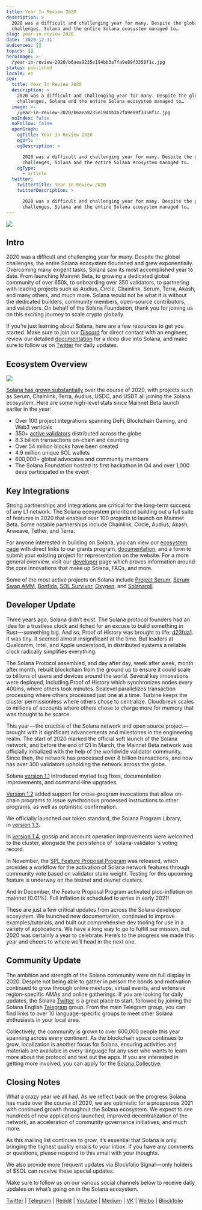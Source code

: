```yaml
---
title: Year In Review 2020
description: >
  2020 was a difficult and challenging year for many. Despite the global
  challenges, Solana and the entire Solana ecosystem managed to…
slug: year-in-review-2020
date: '2020-12-31'
audiences: []
topics: []
heroImage: >-
  /year-in-review-2020/b6aea9235e194bb3a7fa9e89f3358f1c.jpg
status: published
locale: en
seo:
  title: Year In Review 2020
  description: >
    2020 was a difficult and challenging year for many. Despite the global
    challenges, Solana and the entire Solana ecosystem managed to…
  image: >-
    /year-in-review-2020/b6aea9235e194bb3a7fa9e89f3358f1c.jpg
  noIndex: false
  noFollow: false
  openGraph:
    ogTitle: Year In Review 2020
    ogUrl: ''
    ogDescription: >

      2020 was a difficult and challenging year for many. Despite the global
      challenges, Solana and the entire Solana ecosystem managed to…
    ogType:
      - article
  twitter:
    twitterTitle: Year In Review 2020
    twitterDescription: >

      2020 was a difficult and challenging year for many. Despite the global
      challenges, Solana and the entire Solana ecosystem managed to…
---
```


![](/year-in-review-2020/image-1.jpg)

## **Intro**

2020 was a difficult and challenging year for many. Despite the global challenges, the entire Solana ecosystem flourished and grew exponentially. Overcoming many exigent tasks, Solana saw its most accomplished year to date. From launching Mainnet Beta, to growing a dedicated global community of over 650k, to onboarding over 350 validators, to partnering with leading projects such as Audius, Circle, Chainlink, Serum, Terra, Akash, and many others, and much more. Solana would not be what it is without the dedicated builders, community members, open-source contributors, and validators. On behalf of the Solana Foundation, thank you for joining us on this exciting journey to scale crypto globally.

If you’re just learning about Solana, here are a few resources to get you started. Make sure to join our [Discord](http://solana.com/discord?ref=solana.ghost.io) for direct contact with an engineer, review our detailed [documentation](http://docs.solana.com/?ref=solana.ghost.io) for a deep dive into Solana, and make sure to follow us on [Twitter](https://twitter.com/solana?ref=solana.ghost.io) for daily updates.

## **Ecosystem Overview**

![](/year-in-review-2020/image-2.jpg)

[Solana has grown substantially](https://solana.com/ecosystem?ref=solana.ghost.io) over the course of 2020, with projects such as Serum, Chainlink, Terra, Audius, USDC, and USDT all joining the Solana ecosystem. Here are some high-level stats since Mainnet Beta launch earlier in the year:

-   Over 100 project integrations spanning DeFi, Blockchain Gaming, and Web3 verticals
-   350+ [active validators](https://solanabeach.io/?ref=solana.ghost.io) distributed across the globe
-   8.3 billion transactions on-chain and counting
-   Over 54 million blocks have been created
-   4.9 million unique SOL wallets
-   600,000+ global advocates and community members
-   The Solana Foundation hosted its first hackathon in Q4 and over 1,000 devs participated in the event

## **Key Integrations**

Strong partnerships and integrations are critical for the long-term success of any L1 network. The Solana ecosystem prioritized building out a full suite of features in 2020 that enabled over 100 projects to launch on Mainnet Beta. Some notable partnerships include Chainlink, Circle, Audius, Akash, Arweave, Tether, and Terra.

For anyone interested in building on Solana, you can view our [ecosystem page](https://solana.com/ecosystem?ref=solana.ghost.io) with direct links to our grants program, [documentation](http://docs.solana.com/?ref=solana.ghost.io), and a form to submit your existing project for representation on the website. For a more general overview, visit our [developer](https://solana.com/developers?ref=solana.ghost.io) page which proves information around the core innovations that make up Solana, FAQs, and more.

Some of the most active projects on Solana include [Project Serum](https://twitter.com/ProjectSerum?ref=solana.ghost.io), [Serum Swap AMM](https://swap.projectserum.com/?ref=solana.ghost.io#/?pair=SOL-USDC), [Bonfida](http://bonfida.com/?ref=solana.ghost.io), [SOL Survivor](https://sol-talk.com/sol-survivor?ref=solana.ghost.io), [Oxygen](https://www.oxygen.org/?ref=solana.ghost.io), and [Solanaroll](https://solanaroll.com/?ref=solana.ghost.io).

## **Developer Update**

Three years ago, Solana didn’t exist. The Solana protocol founders had an idea for a trustless clock and itched for an excuse to build something in Rust — something big. And so, Proof of History was brought to life: [d23fda1](https://github.com/solana-labs/solana/commit/d23fda19364223b654f5968a2d304878a0f10a80?ref=solana.ghost.io). It was tiny. It seemed almost insignificant at the time. But leaders at Qualcomm, Intel, and Apple understood, in distributed systems a reliable clock radically simplifies everything.

The Solana Protocol assembled, and day after day, week after week, month after month, rebuilt blockchain from the ground up to ensure it could scale to billions of users and devices around the world. Several key innovations were deployed, including Proof of History which synchronizes nodes every 400ms, where others took minutes. Sealevel parallelizes transaction processing where others processed just one at a time. Turbine keeps the cluster permissionless where others chose to centralize. Cloudbreak scales to millions of accounts where others chose to charge more for memory that was thought to be scarce.

This year — the crucible of the Solana network and open source project — brought with it significant advancements and milestones in the engineering realm. The start of 2020 marked the official soft launch of the Solana network, and before the end of Q1 in March, the Mainnet Beta network was officially initialized with the help of the worldwide validator community. Since then, the network has processed over 8 billion transactions, and now has over 300 validators upholding the network across the globe.

Solana [version 1.1](https://github.com/solana-labs/solana/releases/tag/v1.1.0?ref=solana.ghost.io) introduced myriad bug fixes, documentation improvements, and command-line upgrades.

[Version 1.2](https://github.com/solana-labs/solana/releases/tag/v1.2.0?ref=solana.ghost.io) added support for cross-program invocations that allow on-chain programs to issue synchronous processed instructions to other programs, as well as optimistic confirmation.

We officially launched our token standard, the Solana Program Library, in [version 1.3](https://github.com/solana-labs/solana/releases/tag/v1.3.0?ref=solana.ghost.io).

In [version 1.4](https://github.com/solana-labs/solana/releases/tag/v1.4.0?ref=solana.ghost.io), gossip and account operation improvements were welcomed to the cluster, alongside the persistence of \`solana-validator\`’s voting record.

In November, the [SPL Feature Proposal Program](https://github.com/solana-labs/solana-program-library/releases/tag/feature-proposal-v1.0.0?ref=solana.ghost.io) was released, which provides a workflow for the activation of Solana network features through community vote based on validator stake weight. Testing for this upcoming feature is underway on the testnet and devnet clusters.

And in December, the Feature Proposal Program activated pico-inflation on mainnet (0.01%). Full inflation is scheduled to arrive in early 2021!

These are just a few critical updates from across the Solana developer ecosystem. We launched new documentation, continued to improve examples/tutorials, and built out comprehensive dev tooling for use in a variety of applications. We have a long way to go to fulfill our mission, but 2020 was certainly a year to celebrate. Here’s to the progress we made this year and cheers to where we’ll head in the next one.

## **Community Update**

The ambition and strength of the Solana community were on full display in 2020. Despite not being able to gather in person the bonds and motivation continued to grow through online meetups, virtual events, and extensive region-specific AMAs and online gatherings. If you are looking for daily updates, the Solana [Twitter](https://twitter.com/solana?ref=solana.ghost.io) is a great place to start, followed by joining the Solana English [Telegram](https://t.me/solanaio?ref=solana.ghost.io) group. From the main Telegram group, you can find links to over 10 language-specific groups to meet other Solana enthusiasts in your local area.

Collectively, the community is grown to over 600,000 people this year spanning across every continent. As the blockchain space continues to grow, localization is another focus for Solana, ensuring activities and materials are available in every language for any user who wants to learn more about the protocol and test out the apps. If you are interested in getting more involved, you can apply for the [Solana Collective](http://solana.com/collective?ref=solana.ghost.io).

## **Closing Notes**

What a crazy year we all had. As we reflect back on the progress Solana has made over the course of 2020, we are optimistic for a prosperous 2021 with continued growth throughout the Solana ecosystem. We expect to see hundreds of new applications launched, improved decentralization of the network, an acceleration of community governance initiatives, and much more.

As this mailing list continues to grow, it’s essential that Solana is only bringing the highest quality emails to your inbox. If you have any comments or questions, please respond to this email with your thoughts.

We also provide more frequent updates via Blockfolio Signal — only holders of $SOL can receive these special updates.

Make sure to follow us on our various social channels below to receive daily updates on what’s going on in the Solana ecosystem.

[Twitter](https://twitter.com/solana?ref=solana.ghost.io) | [Telegram](https://t.me/solanaio?ref=solana.ghost.io) | [Reddit](https://www.reddit.com/r/solana/?ref=solana.ghost.io) | [Youtube](https://www.youtube.com/c/solanalabs?ref=solana.ghost.io) | [Medium](https://medium.com/solana-labs?ref=solana.ghost.io) | [VK](https://vk.com/solanarus?ref=solana.ghost.io) | [Weibo](https://www.weibo.com/SolanaNews?is_all=1&ref=solana.ghost.io) | [Blockfolio](https://blockfolio.com/coin/SOL?ref=solana.ghost.io)
